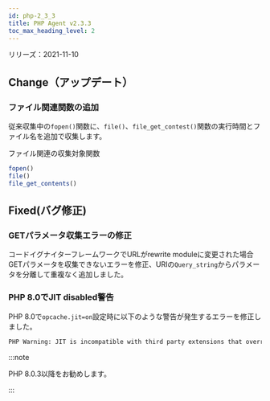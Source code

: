 ```yaml
---
id: php-2_3_3
title: PHP Agent v2.3.3
toc_max_heading_level: 2
---
```



リリーズ：2021-11-10

## Change（アップデート）

### ファイル関連関数の追加

従来収集中の`fopen()`関数に、`file()`、`file_get_contest()`関数の実行時間とファイル名を追加で収集します。

ファイル関連の収集対象関数

```php
fopen()
file()
file_get_contents()
```

## Fixed(バグ修正)

### GETパラメータ収集エラーの修正

コードイグナイターフレームワークでURLがrewrite moduleに変更された場合GETパラメータを収集できないエラーを修正、URIの`Query_string`からパラメータを分離して重複なく追加しました。 

### PHP 8.0でJIT disabled警告

PHP 8.0で`opcache.jit=on`設定時に以下のような警告が発生するエラーを修正しました。

```bash
PHP Warning: JIT is incompatible with third party extensions that override zend_execute_ex(). JIT disabled. in Unknown on line 0
```

:::note

PHP 8.0.3以降をお勧めします。

:::
